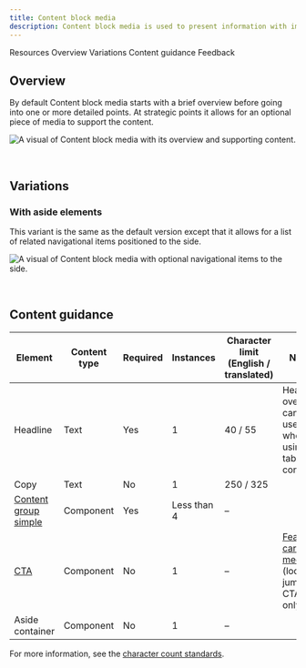 ```yaml
---
title: Content block media
description: Content block media is used to present information with images in a group setting.
---
```



<ComponentDescription name="Content block media" type="layout" />

<AnchorLinks>

<AnchorLink>Resources</AnchorLink>
<AnchorLink>Overview</AnchorLink>
<AnchorLink>Variations</AnchorLink>
<AnchorLink>Content guidance</AnchorLink>
<AnchorLink>Feedback</AnchorLink>

</AnchorLinks>

<ResourceLinks name="Content block media" type="layout" />

## Overview

By default Content block media starts with a brief overview before going into one or more detailed points. At strategic
points it allows for an optional piece of media to support the content.

![A visual of Content block media with its overview and supporting content.](../../images/pattern/content-block-media/content-block-with-media.jpg)

<br />

## Variations

### With aside elements

This variant is the same as the default version except that it allows for a list of related navigational items
positioned to the side.

![A visual of Content block media with optional navigational items to the side.](../../images/pattern/content-block-media/content-block-with-media-with-aside-elements.jpg)

<br />

## Content guidance

| Element                                                    | Content type | Required | Instances   | Character limit <br/>(English / translated) | Notes                                                                                    |
| ---------------------------------------------------------- | ------------ | -------- | ----------- | ------------------------------------------- | ---------------------------------------------------------------------------------------- |
| Headline                                                   | Text         | Yes      | 1           | 40 / 55                                     | Heading override can be used when using table of contents.                               |
| Copy                                                       | Text         | No       | 1           | 250 / 325                                   |                                                                                          |
| [Content group simple](../components/content-group-simple) | Component    | Yes      | Less than 4 | –                                           |                                                                                          |
| [CTA](../components/cta)                                   | Component    | No       | 1           | –                                           | [Feature card - medium](../components/cards#feature-card) (local or jump CTA type only). |
| Aside container                                            | Component    | No       | 1           | –                                           |                                                                                          |

For more information, see the
[character count standards](https://www.ibm.com/standards/carbon/guidelines/content/#character-count-standards).

<ComponentFooter name="Content block media" type="layout" />
